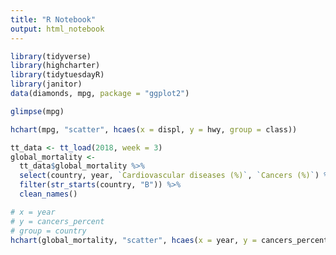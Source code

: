 ```yaml
---
title: "R Notebook"
output: html_notebook
---
```


```r
library(tidyverse)
library(highcharter)
library(tidytuesdayR)
library(janitor)
data(diamonds, mpg, package = "ggplot2")
```


```r
glimpse(mpg)
```




```r
hchart(mpg, "scatter", hcaes(x = displ, y = hwy, group = class))
```












```r
tt_data <- tt_load(2018, week = 3)
global_mortality <-
  tt_data$global_mortality %>%
  select(country, year, `Cardiovascular diseases (%)`, `Cancers (%)`) %>%
  filter(str_starts(country, "B")) %>%
  clean_names()
```

```r
# x = year
# y = cancers_percent
# group = country
hchart(global_mortality, "scatter", hcaes(x = year, y = cancers_percent, group = country))
```


